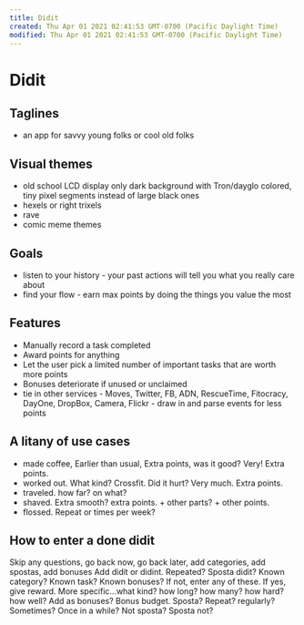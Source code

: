 ```yaml
---
title: Didit
created: Thu Apr 01 2021 02:41:53 GMT-0700 (Pacific Daylight Time)
modified: Thu Apr 01 2021 02:41:53 GMT-0700 (Pacific Daylight Time)
---
```

# Didit

## Taglines
* an app for savvy young folks or cool old folks

## Visual themes
* old school LCD display only dark background with Tron/dayglo colored, tiny pixel segments instead of large black ones
* hexels or right trixels
* rave
* comic meme themes

## Goals
* listen to your history - your past actions will tell you what you really care about
* find your flow - earn max points by doing the things you value the most

## Features
* Manually record a task completed
* Award points for anything
* Let the user pick a limited number of important tasks that are worth more points
* Bonuses deteriorate if unused or unclaimed
* tie in other services - Moves, Twitter, FB, ADN, RescueTime, Fitocracy, DayOne, DropBox, Camera, Flickr - draw in and parse events for less points

## A litany of use cases
* made coffee, Earlier than usual, Extra points, was it good? Very! Extra points.
* worked out. What kind? Crossfit. Did it hurt? Very much. Extra points.
* traveled. how far? on what?
* shaved. Extra smooth? extra points. + other parts? + other points.
* flossed. Repeat or times per week?

## How to enter a done didit
Skip any questions, go back now, go back later, add categories, add spostas, add bonuses
Add didit or didint.
   Repeated? Sposta didit?
   Known category? Known task? Known bonuses? If not, enter any of these. If yes, give reward.
   More specific...what kind? how long? how many? how hard? how well? Add as bonuses? Bonus budget.
   Sposta? Repeat? regularly? Sometimes? Once in a while? Not sposta? Sposta not?
